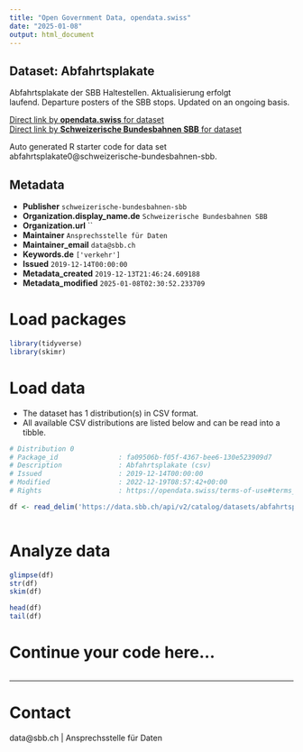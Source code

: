 ```yaml
---
title: "Open Government Data, opendata.swiss"
date: "2025-01-08"
output: html_document
---
```


## Dataset: Abfahrtsplakate

Abfahrtsplakate der SBB Haltestellen. Aktualisierung erfolgt laufend. Departure posters of the SBB stops. Updated on an ongoing basis. 

[Direct link by **opendata.swiss** for dataset](https://opendata.swiss/de/dataset/abfahrtsplakate2)<br>
[Direct link by **Schweizerische Bundesbahnen SBB** for dataset](https://data.sbb.ch/explore/dataset/abfahrtsplakate0/)

Auto generated R starter code for data set abfahrtsplakate0@schweizerische-bundesbahnen-sbb.

## Metadata

- **Publisher** `schweizerische-bundesbahnen-sbb`
- **Organization.display_name.de** `Schweizerische Bundesbahnen SBB`
- **Organization.url** ``
- **Maintainer** `Ansprechsstelle für Daten`
- **Maintainer_email** `data@sbb.ch`
- **Keywords.de** `['verkehr']`
- **Issued** `2019-12-14T00:00:00`
- **Metadata_created** `2019-12-13T21:46:24.609188`
- **Metadata_modified** `2025-01-08T02:30:52.233709`


# Load packages

```r

library(tidyverse)
library(skimr)

```

# Load data

-   The dataset has 1 distribution(s) in CSV format.
-   All available CSV distributions are listed below and can be read into a tibble.

```r

# Distribution 0
# Package_id               : fa09506b-f05f-4367-bee6-130e523909d7
# Description              : Abfahrtsplakate (csv)
# Issued                   : 2019-12-14T00:00:00
# Modified                 : 2022-12-19T08:57:42+00:00
# Rights                   : https://opendata.swiss/terms-of-use#terms_by

df <- read_delim('https://data.sbb.ch/api/v2/catalog/datasets/abfahrtsplakate0/exports/csv?use_labels=true')



```

# Analyze data

```r

glimpse(df)
str(df)
skim(df)

head(df)
tail(df)

```

# Continue your code here...

```r

```

------------------------------------------------------------------------

# Contact

data@sbb.ch | Ansprechsstelle für Daten

